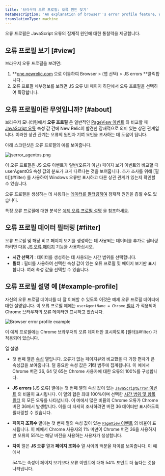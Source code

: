 ```yaml
---
title: '브라우저 오류 프로필: 오류 원인 찾기'
metaDescription: 'An explanation of browser''s error profile feature, which gives you insight about your JavaScript errors.'
translationType: machine
---
```




오류 프로필은 JavaScript 오류의 잠재적 원인에 대한 통찰력을 제공합니다.

## 오류 프로필 보기 [#view]

브라우저 오류 프로필을 보려면:

1. **[one.newrelic.com](https://one.newrelic.com/all-capabilities) 으로 이동하여 Browser > (앱 선택) > JS errors **클릭합니다 .
2. 오류 프로필 세부정보를 보려면 JS 오류 UI 페이지 하단에서 오류 프로필을 선택하여 확장합니다.

## 오류 프로필이란 무엇입니까? [#about]

브라우저 모니터링에서 **오류 프로필** 은 일반적인 [PageView 이벤트](/docs/insights/insights-data-sources/default-data/browser-default-events-attributes-insights#browser-attributes-table) 와 비교할 때 [JavaScript 오류](/docs/insights/insights-data-sources/default-data/browser-default-events-attributes-insights#javascriptError-attributes) 속성 값 간에 New Relic이 발견한 잠재적으로 의미 있는 상관 관계입니다. 이러한 상관 관계는 오류의 원인과 기여 요인을 조사하는 데 도움이 됩니다.

아래 스크린샷은 오류 프로필의 예를 보여줍니다.

<img
  title="jserror_agentos.png"
  alt="jserror_agentos.png"
  src={browserErrorProfileExample1}
/>

<figcaption>
  이 오류 프로필은 JS 오류 이벤트가 일반(오류가 아닌) 페이지 보기 이벤트와 비교할 때 userAgentOS 속성 값의 분포가 크게 다르다는 것을 보여줍니다. 추가 조사를 위해 [필터](#filter) 를 사용하여 Windows 오류만 표시하고 다른 상관 관계가 있는지 확인할 수 있습니다.
</figcaption>

오류 프로필을 생성하는 데 사용되는 [데이터를 필터링하여](#filter) 잠재적 원인을 좁힐 수도 있습니다.

특정 오류 프로필에 대한 분석은 [예제 오류 프로필 설명](#example-profile) 을 참조하세요.

## 오류 프로필 데이터 필터링 [#filter]

오류 프로필 및 해당 비교 페이지 보기를 생성하는 데 사용되는 데이터를 추가로 필터링하려면 다음 [JS 오류 페이지](/docs/browser/new-relic-browser/browser-pro-features/javascript-errors-page-examine-errors-over-time) 기능을 사용하십시오.

* **시간 선택기** : 데이터를 생성하는 데 사용되는 시간 범위를 선택합니다.
* **필터** : 필터를 사용하여 선택한 속성 값이 있는 오류 프로필 및 페이지 보기만 표시합니다. 여러 속성 값을 선택할 수 있습니다.

## 오류 프로필 설명 예 [#example-profile]

자신의 오류 프로필 데이터를 더 잘 이해할 수 있도록 이것은 예제 오류 프로필 데이터에 대한 설명입니다. 이 오류 프로필 예에는 `userAgentName = Chrome` [필터](#filter) 가 적용되어 Chrome 브라우저의 오류 데이터만 표시하고 있습니다.

<img
  title="Browser-error-profile-example.png"
  alt="Browser error profile example"
  src={browserErrorProfileExample2}
/>

<figcaption>
  이 예제 프로필에는 Chrome 브라우저의 오류 데이터만 표시하도록 [필터](#filter) 가 적용되어 있습니다.
</figcaption>

열 설명:

* 첫 번째 열은 [속성](/docs/using-new-relic/welcome-new-relic/getting-started/glossary#attribute) 열입니다. 오류가 없는 페이지뷰와 비교했을 때 가장 편차가 큰 속성값을 보여줍니다. 덜 중요한 속성 값은 **기타** 범주에 집계됩니다. 이 예에서 Chrome 버전 36, 64 및 65는 Chrome 사용자에 대한 오류의 100%를 구성합니다.

* **JS errors** \[JS 오류] 열에는 첫 번째 열의 속성 값이 있는 [`JavaScriptError` 이벤트](/docs/insights/insights-data-sources/default-data/browser-default-events-attributes-insights#javascriptError-attributes) 의 비율이 표시됩니다. 이 열의 합은 최대 100%이며 선택한 [시간 범위 및 항목 필터](#filter) 의 모든 오류를 나타냅니다. 이 예에서 많은 비율의 Chrome 오류가 Chrome 버전 36에서 발생합니다. 이를 더 자세히 조사하려면 버전 36 데이터만 표시하도록 필터링할 수 있습니다.

* **페이지 조회수** 열에는 첫 번째 열의 속성 값이 있는 [`PageView` 이벤트](/docs/insights/insights-data-sources/default-data/browser-default-events-attributes-insights#browser-attributes-table) 의 비율이 표시됩니다. 이 예에서 Chrome 사용자의 1% 미만이 Chrome 버전 36을 사용하지만 오류의 55%는 해당 버전을 사용하는 사용자가 생성합니다.

* **차이** 열은 **JS 오류** 열과 **페이지 조회수** 열 사이의 백분율 차이를 보여줍니다. 이 예에서

  <Icon name="nr-caret-up"/>

  54%는 속성이 페이지 보기보다 오류 이벤트에 대해 54% 포인트 더 높다는 것을 나타냅니다.